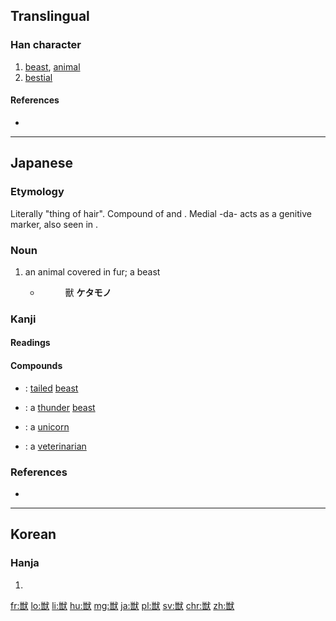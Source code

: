 {{also|獸}}
==Translingual==
{{ja-forms|獣|[[兽]]|[[獸]]}}

===Han character===
{{Han char|rn=94|rad=犬|as=12|sn=15|four=|canj=火口戈大 (FRIK)|ids=⿰⿳⿱[[⺍]][[田]][[一]][[口]][[犬]]}}

# [[beast]], [[animal]]
# [[bestial]]

====References====
* {{Han ref|kx=0719.131|dkj=20714|dj=1130.130|hdz=21369.071|uh=7363|ud=29539}}

----

==Japanese==

===Etymology===
{{ja-kanjitab|けだもの|yomi=k}}
Literally "thing of hair". Compound of {{term|毛||tr=ke|hair|lang=ja}} and {{term|物||tr=mono|thing|lang=ja}}. Medial -da- acts as a genitive marker, also seen in {{term|果物||tr=kudamono|fruit|lang=ja}}.

===Noun===
{{ja-noun|けだもの|kyu=獸}}

# an animal covered in fur; a beast
#* {{RQ:Konkōmyō Saishōōkyō Ongi|6 (back)}} 
#*: 獸 '''ケタモノ'''

===Kanji===
{{ja-kanji|grade=c|rs=犬12|style=s|kyu=獸}}

====Readings====
{{ja-readings
|goon=[[しゅ]] (shu)
|kanon=[[しゅう]] (shū)
|kanyoon=[[じゅう]] (jū)
|kun=[[けもの]] (kemono), [[けだもの]] (kedamono)
}}

====Compounds====
* {{l|ja|尾獣|tr=[[びじゅう]], ''[[bijū]]''}}: [[tailed]] [[beast]]
* {{l|ja|雷獣|tr=[[らいじゅう]], ''[[raijū]]''}}: a [[thunder]] [[beast]]
* {{l|ja|一角獣|tr=[[いっかくじゅう]], ''[[ikkakujū]]''}}: a [[unicorn]]
* {{l|ja|獣医|tr=[[じゅうい]], ''[[jūi]]''}}: a [[veterinarian]]

===References===
* {{R:Konkōmyō Saishōōkyō Ongi}}

----

==Korean==

===Hanja===
{{ko-hanja|hangeul=수|eumhun=|rv=su|mr=su|y=swu}}

# {{defn|lang=ko|sort=犬12}}

[[fr:獣]]
[[lo:獣]]
[[li:獣]]
[[hu:獣]]
[[mg:獣]]
[[ja:獣]]
[[pl:獣]]
[[sv:獣]]
[[chr:獣]]
[[zh:獣]]